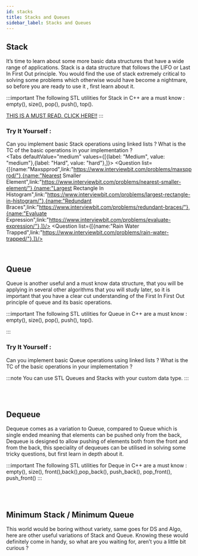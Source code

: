 ```yaml
---
id: stacks
title: Stacks and Queues
sidebar_label: Stacks and Queues
---
```


## Stack 
It’s time to learn about some more basic data structures that have a wide range of applications. Stack is a data structure that follows the LIFO or Last In First Out principle. You would find the use of stack extremely critical to solving some problems which otherwise would have become a nightmare, so before you are ready to use it , first learn about it.

<TabItem value="resource">
	<Question resource = "true" list={[{name:"Stack Data Structure",link:"https://www.studytonight.com/data-structures/stack-data-structure/"},{name:"Stack",link:"https://www.programiz.com/dsa/stack/"},]}/>
</TabItem>

:::important
The following STL utilities for Stack in C++ are a must know : empty(), size(), pop(), push(), top().

[THIS IS A MUST READ. CLICK HERE!!](https://www.geeksforgeeks.org/stack-in-cpp-stl/)
:::

### Try It Yourself :
Can you implement basic Stack operations using linked lists ? What is the TC of the basic operations in your implementation ?
<br/>
<Tabs
	defaultValue="medium"
	values={[{label: "Medium", value: "medium"},{label: "Hard", value: "hard"},]}>
	<TabItem value="medium">
		<Question  list={[{name:"Maxspprod",link:"https://www.interviewbit.com/problems/maxspprod/"},{name:"Nearest Smaller Element",link:"https://www.interviewbit.com/problems/nearest-smaller-element/"},{name:"Largest Rectangle In Histogram",link:"https://www.interviewbit.com/problems/largest-rectangle-in-histogram/"},{name:"Redundant Braces",link:"https://www.interviewbit.com/problems/redundant-braces/"},{name:"Evaluate Expression",link:"https://www.interviewbit.com/problems/evaluate-expression/"},]}/>
	</TabItem>
	<TabItem value="hard">
		<Question  list={[{name:"Rain Water Trapped",link:"https://www.interviewbit.com/problems/rain-water-trapped/"},]}/>
	</TabItem>
	
</Tabs>
<br/>

## Queue 
Queue is another useful and a must know data structure, that you will be applying in several other algorithms that you will study later, so it is important that you have a clear cut understanding of the First In First Out principle of queue and its basic operations.

<TabItem value="resource">
	<Question resource = "true" list={[{name:"Queue",link:"https://www.programiz.com/dsa/queue/"},{name:"Queue Data Structure",link:"https://www.studytonight.com/data-structures/queue-data-structure/"},]}/>
</TabItem>

:::important
The following STL utilities for Queue in C++ are a must know : empty(), size(), pop(), push(), top().

<Card title="Queue Cpp Stl"  url="https://www.geeksforgeeks.org/queue-cpp-stl/" />
:::

### Try It Yourself :
Can you implement basic Queue operations using linked lists ? What is the TC of the basic operations in your implementation ?

:::note
You can use STL Queues and Stacks with your custom data type.
:::

<br/>
<Tabs
	defaultValue="medium"
	values={[{label: "Medium", value: "medium"},]}>
	<TabItem value="medium">
		<Question  list={[{name:"Circular Tour",link:"https://practice.geeksforgeeks.org/problems/circular-tour/1"},{name:"Queue Based Approach For First Non Repeating Character In A Stream",link:"https://www.geeksforgeeks.org/queue-based-approach-for-first-non-repeating-character-in-a-stream/"},]}/>
	</TabItem>
	
</Tabs>
<br/>

## Dequeue
Dequeue comes as a variation to Queue, compared to Queue which is single ended meaning that elements can be pushed only from the back, Dequeue is designed to allow pushing of elements both from the front and from the back, this speciality of dequeues can be utilised in solving some tricky questions, but first learn in depth about it.

:::important
The following STL utilities for Deque in C++ are a must know : empty(), size(), front(),back(),pop_back(), push_back(), pop_front(), push_front()
:::

<TabItem value="resource">
	<Question resource = "true" list={[{name:"Deque Cpp Stl",link:"https://www.geeksforgeeks.org/deque-cpp-stl/"},{name:"Deque",link:"https://www.programiz.com/dsa/deque/"},]}/>
</TabItem>

<br/>
<Tabs
	defaultValue="medium"
	values={[{label: "Medium", value: "medium"},{label: "Hard", value: "hard"},]}>
	<TabItem value="medium">
		<Question  list={[{name:"Sliding Window Maximum",link:"https://www.interviewbit.com/problems/sliding-window-maximum/"},{name:"First Negative Integer In Every Window Of Size K3345",link:"https://practice.geeksforgeeks.org/problems/first-negative-integer-in-every-window-of-size-k3345/1"},]}/>
	</TabItem>
	<TabItem value="hard">
		<Question  list={[{name:"Sum Minimum Maximum Elements Subarrays Size K",link:"https://www.geeksforgeeks.org/sum-minimum-maximum-elements-subarrays-size-k/"},]}/>
	</TabItem>
	
</Tabs>
<br/>

## Minimum Stack / Minimum Queue
This world would be boring without variety, same goes for DS and Algo, here are other useful variations of Stack and Queue. Knowing these would definitely come in handy, so what are you waiting for, aren’t you a little bit curious ?

<TabItem value="resource">
	<Question resource = "true" list={[{name:"Stack_Queue_Modification",link:"https://cp-algorithms.com/data_structures/stack_queue_modification.html"},]}/>
</TabItem>

<br/>
<Tabs
	defaultValue="medium"
	values={[{label: "Medium", value: "medium"},]}>
	<TabItem value="medium">
		<Question  list={[{name:"Min Stack",link:"https://www.interviewbit.com/problems/min-stack/"},]}/>
	</TabItem>
	
</Tabs>
<br/>
